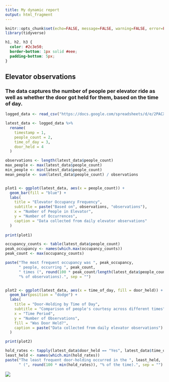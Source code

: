 ---
title: My dynamic report
output: html_fragment
---

```{r setup, include=FALSE}
knitr::opts_chunk$set(echo=FALSE, message=FALSE, warning=FALSE, error=FALSE)
library(tidyverse)
```

```{css}
h1, h2, h3 {
  color: #2c3e50;
  border-bottom: 1px solid #eee;
  padding-bottom: 5px;
}


```

## Elevator observations

### The data captures the number of people per elevator ride as well as whether the door got held for them, based on the time of day.

```{r}
logged_data <- read_csv("https://docs.google.com/spreadsheets/d/e/2PACX-1vSNm-RvFAz-pbg5S4jA76ZzFMY3DjPG6Bo_zQUHA30od3BJD3rtF3JyQC6y2Frg4sYIfygPaTgjGhb_/pub?gid=49751557&single=true&output=csv")

latest_data <- logged_data %>%
  rename(
    timestamp = 1,
    people_count = 2,
    time_of_day = 3,         
    door_held = 4    
  )

observations <- length(latest_data$people_count)
max_people <- max(latest_data$people_count)
min_people <- min(latest_data$people_count)
mean_people <- sum(latest_data$people_count) / observations


plot1 <- ggplot(latest_data, aes(x = people_count)) +
  geom_bar(fill = "blue") +
  labs(
    title = "Elevator Occupancy Frequency",
    subtitle = paste("Based on", observations, "observations"),
    x = "Number of People in Elevator", 
    y = "Number of Occurrences",
    caption = "Data collected from daily elevator observations"
  )
  
print(plot1)

occupancy_counts <- table(latest_data$people_count)
peak_occupancy <- names(which.max(occupancy_counts))
peak_count <- max(occupancy_counts)

paste("The most frequent occupancy was ", peak_occupancy, 
      " people, occurring ", peak_count, 
      " times (", round(100 * peak_count/length(latest_data$people_count)), 
      "% of observations).", sep = "")


plot2 <- ggplot(latest_data, aes(x = time_of_day, fill = door_held)) +
  geom_bar(position = "dodge") +
  labs(
    title = "Door-Holding by Time of Day",
    subtitle = "Comparison of people's courtesy across different times",
    x = "Time Period",
    y = "Number of Observations",
    fill = "Was Door Held?",
    caption = paste("Data collected from daily elevator observations")
  )

print(plot2)

hold_rates <- tapply(latest_data$door_held == "Yes", latest_data$time_of_day, mean)
least_held <- names(which.min(hold_rates))
paste("The least frequent door-holding occurred in the ", least_held, 
      " (", round(100 * min(hold_rates)), "% of the time).", sep = "")

```


![](https://c.tenor.com/-qBsG1HwR4oAAAAC/tenor.gif)
